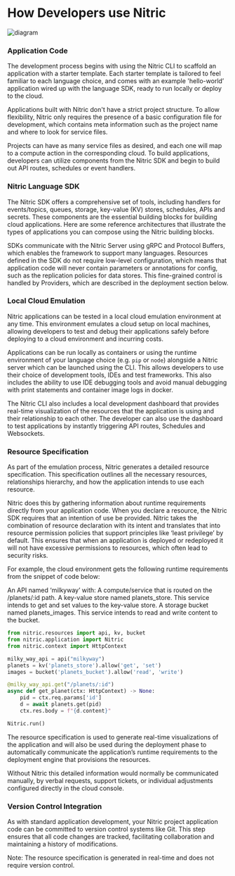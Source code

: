 # How Developers use Nitric

![diagram](/docs/images/concepts/dev-workflow.svg)

### Application Code

The development process begins with using the Nitric CLI to scaffold an application with a starter template. Each starter template is tailored to feel familiar to each language choice, and comes with an example 'hello-world’ application wired up with the language SDK, ready to run locally or deploy to the cloud.

Applications built with Nitric don't have a strict project structure. To allow flexibility, Nitric only requires the presence of a basic configuration file for development, which contains meta information such as the project name and where to look for service files.

Projects can have as many service files as desired, and each one will map to a compute action in the corresponding cloud. To build applications, developers can utilize components from the Nitric SDK and begin to build out API routes, schedules or event handlers.

### Nitric Language SDK

The Nitric SDK offers a comprehensive set of tools, including handlers for events/topics, queues, storage, key-value (KV) stores, schedules, APIs and secrets. These components are the essential building blocks for building cloud applications. Here are some reference architectures that illustrate the types of applications you can compose using the Nitric building blocks.

SDKs communicate with the Nitric Server using gRPC and Protocol Buffers, which enables the framework to support many languages. Resources defined in the SDK do not require low-level configuration, which means that application code will never contain parameters or annotations for config, such as the replication policies for data stores. This fine-grained control is handled by Providers, which are described in the deployment section below.

### Local Cloud Emulation

Nitric applications can be tested in a local cloud emulation environment at any time. This environment emulates a cloud setup on local machines, allowing developers to test and debug their applications safely before deploying to a cloud environment and incurring costs.

Applications can be run locally as containers or using the runtime environment of your language choice (e.g. `pip` or `node`) alongside a Nitric server which can be launched using the CLI. This allows developers to use their choice of development tools, IDEs and test frameworks. This also includes the ability to use IDE debugging tools and avoid manual debugging with print statements and container image logs in docker.

The Nitric CLI also includes a local development dashboard that provides real-time visualization of the resources that the application is using and their relationship to each other. The developer can also use the dashboard to test applications by instantly triggering API routes, Schedules and Websockets.

### Resource Specification

As part of the emulation process, Nitric generates a detailed resource specification. This specification outlines all the necessary resources, relationships hierarchy, and how the application intends to use each resource.

Nitric does this by gathering information about runtime requirements directly from your application code. When you declare a resource, the Nitric SDK requires that an intention of use be provided. Nitric takes the combination of resource declaration with its intent and translates that into resource permission policies that support principles like ‘least privilege’ by default. This ensures that when an application is deployed or redeployed it will not have excessive permissions to resources, which often lead to security risks.

For example, the cloud environment gets the following runtime requirements from the snippet of code below:

An API named ‘milkyway’ with:
A compute/service that is routed on the /planets/:id path.
A key-value store named planets_store.
This service intends to get and set values to the key-value store.
A storage bucket named planets_images.
This service intends to read and write content to the bucket.

```python
from nitric.resources import api, kv, bucket
from nitric.application import Nitric
from nitric.context import HttpContext

milky_way_api = api("milkyway")
planets = kv('planets_store').allow('get', 'set')
images = bucket('planets_bucket').allow('read', 'write')

@milky_way_api.get("/planets/:id")
async def get_planet(ctx: HttpContext) -> None:
    pid = ctx.req.params['id']
    d = await planets.get(pid)
    ctx.res.body = f"{d.content}"

Nitric.run()
```

The resource specification is used to generate real-time visualizations of the application and will also be used during the deployment phase to automatically communicate the application’s runtime requirements to the deployment engine that provisions the resources.

Without Nitric this detailed information would normally be communicated manually, by verbal requests, support tickets, or individual adjustments configured directly in the cloud console.

### Version Control Integration

As with standard application development, your Nitric project application code can be committed to version control systems like Git. This step ensures that all code changes are tracked, facilitating collaboration and maintaining a history of modifications.

Note: The resource specification is generated in real-time and does not require version control.
